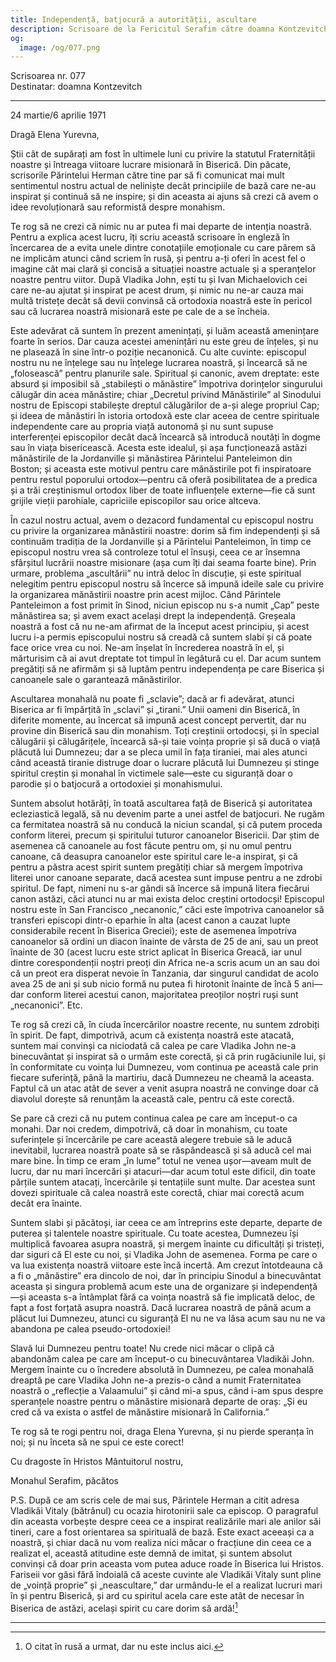 ```yaml
---
title: Independență, batjocură a autorității, ascultare
description: Scrisoare de la Fericitul Serafim către doamna Kontzevitch.
og:
  image: /og/077.png
---
```


<div style={{textAlign:'right', fontFamily:'monospace'}}>Scrisoarea nr. 077</div>
<div style={{textAlign:'left', fontFamily:'monospace'}}>Destinatar: doamna Kontzevitch</div>

---

24 martie/6 aprilie 1971

Dragă Elena Yurevna,

Știi cât de supărați am fost în ultimele luni cu privire la statutul Fraternității noastre și întreaga viitoare lucrare misionară în Biserică. Din păcate, scrisorile Părintelui Herman către tine par să fi comunicat mai mult sentimentul nostru actual de neliniște decât principiile de bază care ne-au inspirat și continuă să ne inspire; și din aceasta ai ajuns să crezi că avem o idee revoluționară sau reformistă despre monahism.

Te rog să ne crezi că nimic nu ar putea fi mai departe de intenția noastră. Pentru a explica acest lucru, îți scriu această scrisoare în engleză în încercarea de a evita unele dintre conotațiile emoționale cu care părem să ne implicăm atunci când scriem în rusă, și pentru a-ți oferi în acest fel o imagine cât mai clară și concisă a situației noastre actuale și a speranțelor noastre pentru viitor. După Vladika John, ești tu și Ivan Michaelovich cei care ne-au ajutat și inspirat pe acest drum, și nimic nu ne-ar cauza mai multă tristețe decât să devii convinsă că ortodoxia noastră este în pericol sau că lucrarea noastră misionară este pe cale de a se încheia.

Este adevărat că suntem în prezent amenințați, și luăm această amenințare foarte în serios. Dar cauza acestei amenințări nu este greu de înțeles, și nu ne plasează în sine într-o poziție necanonică. Cu alte cuvinte: episcopul nostru nu ne înțelege sau nu înțelege lucrarea noastră, și încearcă să ne „folosească” pentru planurile sale. Spiritual și canonic, avem dreptate: este absurd și imposibil să „stabilești o mănăstire” împotriva dorințelor singurului călugăr din acea mănăstire; chiar „Decretul privind Mănăstirile” al Sinodului nostru de Episcopi stabilește dreptul călugărilor de a-și alege propriul Cap; și ideea de mănăstiri în istoria ortodoxă este clar aceea de centre spirituale independente care au propria viață autonomă și nu sunt supuse interferenței episcopilor decât dacă încearcă să introducă noutăți în dogme sau în viața bisericească. Acesta este idealul, și așa funcționează astăzi mănăstirile de la Jordanville și mănăstirea Părintelui Panteleimon din Boston; și aceasta este motivul pentru care mănăstirile pot fi inspiratoare pentru restul poporului ortodox—pentru că oferă posibilitatea de a predica și a trăi creștinismul ortodox liber de toate influențele externe—fie că sunt grijile vieții parohiale, capriciile episcopilor sau orice altceva.

În cazul nostru actual, avem o dezacord fundamental cu episcopul nostru cu privire la organizarea mănăstirii noastre: dorim să fim independenți și să continuăm tradiția de la Jordanville și a Părintelui Panteleimon, în timp ce episcopul nostru vrea să controleze totul el însuși, ceea ce ar însemna sfârșitul lucrării noastre misionare (așa cum îți dai seama foarte bine). Prin urmare, problema „ascultării” nu intră deloc în discuție, și este spiritual nelegitim pentru episcopul nostru să încerce să impună ideile sale cu privire la organizarea mănăstirii noastre prin acest mijloc. Când Părintele Panteleimon a fost primit în Sinod, niciun episcop nu s-a numit „Cap” peste mănăstirea sa; și avem exact același drept la independență. Greșeala noastră a fost că nu ne-am afirmat de la început acest principiu, și acest lucru i-a permis episcopului nostru să creadă că suntem slabi și că poate face orice vrea cu noi. Ne-am înșelat în încrederea noastră în el, și mărturisim că ai avut dreptate tot timpul în legătură cu el. Dar acum suntem pregătiți să ne afirmăm și să luptăm pentru independența pe care Biserica și canoanele sale o garantează mănăstirilor.

Ascultarea monahală nu poate fi „sclavie”; dacă ar fi adevărat, atunci Biserica ar fi împărțită în „sclavi” și „tirani.” Unii oameni din Biserică, în diferite momente, au încercat să impună acest concept pervertit, dar nu provine din Biserică sau din monahism. Toți creștinii ortodocși, și în special călugării și călugărițele, încearcă să-și taie voința proprie și să ducă o viață plăcută lui Dumnezeu; dar a se pleca umil în fața tiraniei, mai ales atunci când această tiranie distruge doar o lucrare plăcută lui Dumnezeu și stinge spiritul creștin și monahal în victimele sale—este cu siguranță doar o parodie și o batjocură a ortodoxiei și monahismului.

Suntem absolut hotărâți, în toată ascultarea față de Biserică și autoritatea ecleziastică legală, să nu devenim parte a unei astfel de batjocuri. Ne rugăm ca fermitatea noastră să nu conducă la niciun scandal, și că putem proceda conform literei, precum și spiritului tuturor canoanelor Bisericii. Dar știm de asemenea că canoanele au fost făcute pentru om, și nu omul pentru canoane, că deasupra canoanelor este spiritul care le-a inspirat, și că pentru a păstra acest spirit suntem pregătiți chiar să mergem împotriva literei unor canoane separate, dacă acestea sunt impuse pentru a ne zdrobi spiritul. De fapt, nimeni nu s-ar gândi să încerce să impună litera fiecărui canon astăzi, căci atunci nu ar mai exista deloc creștini ortodocși! Episcopul nostru este în San Francisco „necanonic,” căci este împotriva canoanelor să transferi episcopi dintr-o eparhie în alta (acest canon a cauzat lupte considerabile recent în Biserica Greciei); este de asemenea împotriva canoanelor să ordini un diacon înainte de vârsta de 25 de ani, sau un preot înainte de 30 (acest lucru este strict aplicat în Biserica Greacă, iar unul dintre corespondenții noștri preoți din Africa ne-a scris acum un an sau doi că un preot era disperat nevoie în Tanzania, dar singurul candidat de acolo avea 25 de ani și sub nicio formă nu putea fi hirotonit înainte de încă 5 ani—dar conform literei acestui canon, majoritatea preoților noștri ruși sunt „necanonici”. Etc.

Te rog să crezi că, în ciuda încercărilor noastre recente, nu suntem zdrobiți în spirit. De fapt, dimpotrivă, acum că existența noastră este atacată, suntem mai convinși ca niciodată că calea pe care Vladika John ne-a binecuvântat și inspirat să o urmăm este corectă, și că prin rugăciunile lui, și în conformitate cu voința lui Dumnezeu, vom continua pe această cale prin fiecare suferință, până la martiriu, dacă Dumnezeu ne cheamă la aceasta. Faptul că un atac atât de sever a venit asupra noastră ne convinge doar că diavolul dorește să renunțăm la această cale, pentru că este corectă.

Se pare că crezi că nu putem continua calea pe care am început-o ca monahi. Dar noi credem, dimpotrivă, că doar în monahism, cu toate suferințele și încercările pe care această alegere trebuie să le aducă inevitabil, lucrarea noastră poate să se răspândească și să aducă cel mai mare bine. În timp ce eram „în lume” totul ne venea ușor—aveam mult de lucru, dar nu mari încercări și atacuri—dar acum totul este dificil, din toate părțile suntem atacați, încercările și tentațiile sunt multe. Dar acestea sunt dovezi spirituale că calea noastră este corectă, chiar mai corectă acum decât era înainte.

Suntem slabi și păcătoși, iar ceea ce am întreprins este departe, departe de puterea și talentele noastre spirituale. Cu toate acestea, Dumnezeu își multiplică favoarea asupra noastră, și mergem înainte cu dificultăți și tristeți, dar siguri că El este cu noi, și Vladika John de asemenea. Forma pe care o va lua existența noastră viitoare este încă incertă. Am crezut întotdeauna că a fi o „mănăstire” era dincolo de noi, dar în principiu Sinodul a binecuvântat aceasta și singura problemă acum este una de organizare și independență—și aceasta s-a întâmplat fără ca voința noastră să fie implicată deloc, de fapt a fost forțată asupra noastră. Dacă lucrarea noastră de până acum a plăcut lui Dumnezeu, atunci cu siguranță El nu ne va lăsa acum sau nu ne va abandona pe calea pseudo-ortodoxiei!

Slavă lui Dumnezeu pentru toate! Nu crede nici măcar o clipă că abandonăm calea pe care am început-o cu binecuvântarea Vladikăi John. Mergem înainte cu o încredere absolută în Dumnezeu, pe calea monahală dreaptă pe care Vladika John ne-a prezis-o când a numit Fraternitatea noastră o „reflecție a Valaamului” și când mi-a spus, când i-am spus despre speranțele noastre pentru o mănăstire misionară departe de oraș: „Și eu cred că va exista o astfel de mănăstire misionară în California.”

Te rog să te rogi pentru noi, draga Elena Yurevna, și nu pierde speranța în noi; și nu înceta să ne spui ce este corect!

Cu dragoste în Hristos Mântuitorul nostru,

Monahul Serafim, păcătos

P.S. După ce am scris cele de mai sus, Părintele Herman a citit adresa Vladikăi Vitaly (bătrânul) cu ocazia hirotonirii sale ca episcop. O paragraful din aceasta vorbește despre ceea ce a inspirat realizările mari ale anilor săi tineri, care a fost orientarea sa spirituală de bază. Este exact aceeași ca a noastră, și chiar dacă nu vom realiza nici măcar o fracțiune din ceea ce a realizat el, această atitudine este demnă de imitat, și suntem absolut convinși că doar prin aceasta vom putea aduce roade în Biserica lui Hristos. Fariseii vor găsi fără îndoială că aceste cuvinte ale Vladikăi Vitaly sunt pline de „voință proprie” și „neascultare,” dar urmându-le el a realizat lucruri mari în și pentru Biserică, și ard cu spiritul acela care este atât de necesar în Biserica de astăzi, același spirit cu care dorim să ardă![^1]

---

[^1]: O citat în rusă a urmat, dar nu este inclus aici.